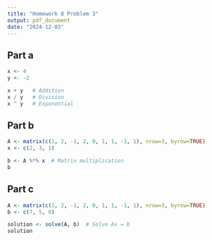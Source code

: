 ```yaml
---
title: "Homework 8 Problem 3"
output: pdf_document
date: "2024-12-03"
---
```

## Part a
```r
x <- 4
y <- -2

x + y   # Addition
x / y   # Division
x ^ y   # Exponential
```

## Part b
```r
A <- matrix(c(1, 2, -1, 2, 0, 1, 1, -1, 1), nrow=3, byrow=TRUE)
x <- c(2, 3, 1)

b <- A %*% x  # Matrix multiplication
b
```

## Part c
```r
A <- matrix(c(1, 2, -1, 2, 0, 1, 1, -1, 1), nrow=3, byrow=TRUE)
b <- c(7, 5, 0)

solution <- solve(A, b)  # Solve Ax = b
solution
```

